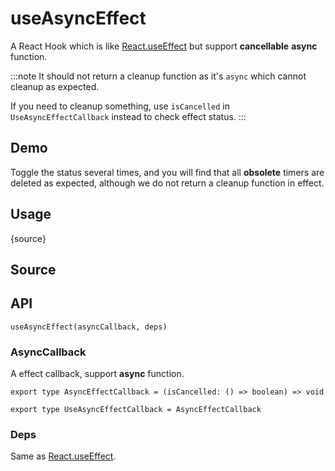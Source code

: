 # useAsyncEffect


<HooksType category="Lifecycle" />

A React Hook which is like [React.useEffect](https://react.dev/reference/react/useEffect) but support **cancellable** **async** function.

:::note
It should not return a cleanup function as it's `async` which cannot cleanup as expected.

If you need to cleanup something, use `isCancelled` in `UseAsyncEffectCallback` instead to check effect status.
:::

## Demo

Toggle the status several times, and you will find that all **obsolete** timers are deleted as expected, although we do not return a cleanup function in effect.


<App />

## Usage


<RawCode>{source}</RawCode>

## Source


<Source />

## API

```tsx
useAsyncEffect(asyncCallback, deps)
```

### AsyncCallback

A effect callback, support **async** function.

```tsx
export type AsyncEffectCallback = (isCancelled: () => boolean) => void

export type UseAsyncEffectCallback = AsyncEffectCallback
```

### Deps

Same as [React.useEffect](https://react.dev/reference/react/useEffect).
